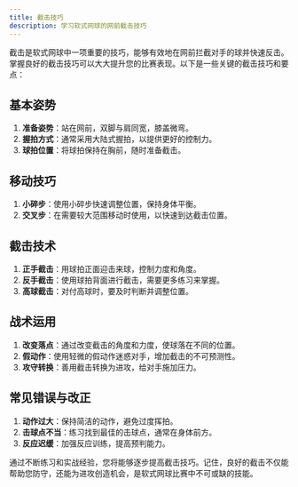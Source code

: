 ```yaml
---
title: 截击技巧
description: 学习软式网球的网前截击技巧
---
```


截击是软式网球中一项重要的技巧，能够有效地在网前拦截对手的球并快速反击。掌握良好的截击技巧可以大大提升您的比赛表现。以下是一些关键的截击技巧和要点：

## 基本姿势

1. **准备姿势**：站在网前，双脚与肩同宽，膝盖微弯。
2. **握拍方式**：通常采用大陆式握拍，以提供更好的控制力。
3. **球拍位置**：将球拍保持在胸前，随时准备截击。

## 移动技巧

1. **小碎步**：使用小碎步快速调整位置，保持身体平衡。
2. **交叉步**：在需要较大范围移动时使用，以快速到达截击位置。

## 截击技术

1. **正手截击**：用球拍正面迎击来球，控制力度和角度。
2. **反手截击**：使用球拍背面进行截击，需要更多练习来掌握。
3. **高球截击**：对付高球时，要及时判断并调整位置。

## 战术运用

1. **改变落点**：通过改变截击的角度和力度，使球落在不同的位置。
2. **假动作**：使用轻微的假动作迷惑对手，增加截击的不可预测性。
3. **攻守转换**：善用截击转换为进攻，给对手施加压力。

## 常见错误与改正

1. **动作过大**：保持简洁的动作，避免过度挥拍。
2. **击球点不当**：练习找到最佳的击球点，通常在身体前方。
3. **反应迟缓**：加强反应训练，提高预判能力。

通过不断练习和实战经验，您将能够逐步提高截击技巧。记住，良好的截击不仅能帮助您防守，还能为进攻创造机会，是软式网球比赛中不可或缺的技能。
